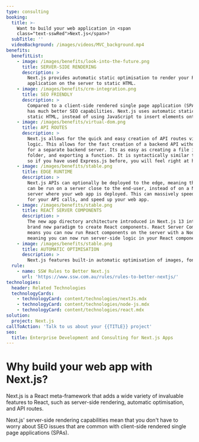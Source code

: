 ```yaml
---
type: consulting
booking:
  title: >-
    Want to build your web application in <span
    class="text-sswRed">Next.js</span>?
  subTitle: ''
  videoBackground: /images/videos/MVC_background.mp4
benefits:
  benefitList:
    - image: /images/benefits/look-into-the-future.png
      title: SERVER-SIDE RENDERING
      description: >
        Next.js provides automatic static optimisation to render your React 
        application on the server to static HTML.  
    - image: /images/benefits/crm-integration.png
      title: SEO FRIENDLY
      description: >
        Compared to a client-side rendered single page application (SPA), Next.js
        has much better SEO capabilities. Next.js uses automatic static optimisation to sender React to 
        static HTML, instead of using JavaScript to insert elements onto the page.
    - image: /images/benefits/virtual-dom.png
      title: API ROUTES
      description: >
        Next.js allows for the quick and easy creation of API routes via file-based routing to handle server-side
        logic. This allows for the fast creation of a backend API without the need
        for a separate backend server. Its as easy as creating a file in the API 
        folder, and exporting a function. It is syntactically similar to Express.js, 
        so if you have used Express.js before, you will feel right at home.
    - image: /images/benefits/stable.png
      title: EDGE RUNTIME
      description: >
        Next.js APIs can optionally be deployed to the edge, meaning that API functionality
        can be run on a server close to the end-user, instead of on a Node.js 
        server where your web app is deployed. This can massively speed up latency 
        for your API calls, and speed up your web app. 
    - image: /images/benefits/stable.png
      title: REACT SERVER COMPONENTS
      description: >
        The new app directory architecture introduced in Next.js 13 introduced a 
        brand new paradigm to create React components. React Server Components 
        means you can now run React components on the server with a Node.js runtime,
        meaning you can now run server-side logic in your React components. 
    - image: /images/benefits/stable.png
      title: AUTOMATIC OPTIMISATION
      description: >
        Next.js features built-in automatic optimisation of images, fonts, and CSS.
  rule:
    - name: SSW Rules to Better Next.js
      url: 'https://www.ssw.com.au/rules/rules-to-better-nextjs/'
technologies:
  header: Related Technologies
  technologyCards:
    - technologyCard: content/technologies/nextJs.mdx
    - technologyCard: content/technologies/node-js.mdx
    - technologyCard: content/technologies/react.mdx
solution:
  project: Next.js
callToAction: 'Talk to us about your {{TITLE}} project'
seo:
  title: Enterprise Development and Consulting for Next.js Apps
---
```


# Why build your web app with Next.js?

Next.js is a React meta-framework that adds a wide variety of invaluable features to React, 
such as server-side rendering, automatic optimisation, and API routes. 


Next.js' server-side rendering capabilities mean that you don't have to worry about
SEO issues that are common with client-side rendered single page applications (SPAs).